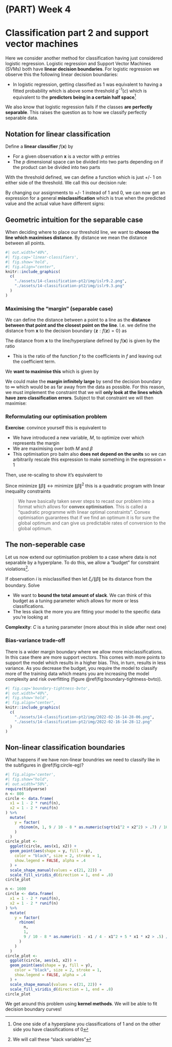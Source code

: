 # (PART) Week 4 {-}

# Classification part 2 and support vector machines

Here we consider another method for classification having just considered
logistic regression. Logistic regression and Support Vector Machines (SVMs)
both have **linear decision boundaries**. For logistic regression we observe
this the following linear decision boundaries:

\begin{align*}
  \hat y = 1 \iff \hat p > g^{-1}(c) \iff \mathbf x^T \beta > c
\end{align*}

- In logistic regression, getting classified as 1 was equivalent to having a
  fitted probability which is above some threshold $g^{-1}(c)$ which is
  equivalent to the **predictors being in a certain half space**^[One one side
  of a hyperplane you classifications of 1 and on the other side you have
  classifications of 0]

We also know that logistic regression fails if the classes **are perfectly
separable**. This raises the question as to how we classify perfectly separable
data.

## Notation for linear classification

Define a **linear classifier** $f(\mathbf{x})$ by

\begin{align*}
  f(\mathbf{x}) = \beta_{0} + \mathbf{x}^{T}\beta
\end{align*}

- For a given observation $\mathbf{x}$ is a vector with $p$ entries
- The $p$ dimensional space can be divided into two parts depending on if the
  product can be divided into two parts

With the threshold defined, we can define a function which is just +/- 1 on
either side of the threshold. We call this our decision rule:

\begin{align*}
  G(\mathbf{x}) = \text{sign}[f(\mathbf{x})]
\end{align*}

By changing our assignments to +/- 1 instead of 1 and 0, we can now get an
expression for a general **misclassification** which is true when the predicted
value and the actual value have different signs:

\begin{align*}
  \text{Misclassification} \leftrightarrow y\times G(\mathbf{x}) < 0
\end{align*}

## Geometric intuition for the separable case

When deciding where to place our threshold line, we want to **choose the line
which maximises distance**. By distance we mean the distance between all
points.

```r
#| out.width="40%",
#| fig.cap='linear-classifiers',
#| fig.show='hold',
#| fig.align="center",
knitr::include_graphics(
  c(
    "./assets/14-classification-pt2/img/islr9.2.png",
    "./assets/14-classification-pt2/img/islr9.3.png"
  )
)
```

### Maximising the "margin" (separable case)

We can define the distance between a point to a line as the **distance between
that point and the closest point on the line**. I.e. we define the distance
from $\mathbf{x}$ to the decision boundary $\{\mathbf{z}:f(\mathbf{z}) = 0\}$
as

\begin{align*}
  \min \|\mathbf{x} - \mathbf{z}\|\text{ s.t. }f(\mathbf{z}) = 0
\end{align*}

The distance from $\mathbf{x}$ to the line/hyperplane defined by
$f(\mathbf{x})$ is given by the ratio

\begin{align*}
  \dfrac{|f(\mathbf{x})|}{\|\beta \|}
\end{align*}

- This is the ratio of the function $f$ to the coefficients in $f$ and leaving
  out the coefficient term.

We **want to maximise this** which is given by

\begin{align*}
  \underset{1 \leq i \leq n}\min \dfrac{|f(\mathbf{x}_{i})|}{\|\beta \|}
\end{align*}

We could make the **margin infinitely large** by send the decision boundary to
$\infty$ which would be as far away from the data as possible. For this reason,
we must implement the constraint that we will **only look at the lines which
have zero classification errors**. Subject to that constraint we will then
maximise:

\begin{align*}
  &&\max\left[\underset{1 \leq i \leq n}\min
  \dfrac{|f(\mathbf{x}_{i})|}{\|\beta \|}\right]\\
  &\text{s.t.}:&\\
  &y_{i}f(\mathbf{x}_{i}) > 0\text{ for }1 \leq i \leq n
\end{align*}

### Reformulating our optimisation problem

**Exercise**: convince yourself this is equivalent to

\begin{align*}
  \max_{M, \beta} M\\
  \text{s.t. }  y_i f(\mathbf x_i) / \| \beta \| \geq M  \text{ for } 1 \leq i
  \leq n
\end{align*}

- We have introduced a new variable, $M$, to optimize over which represents the
  margin
- We are maximising over both $M$ and $\beta$
- This optimisation pro balm also **does not depend on the units** so we can
  arbitrarily rescale this expression to make something in the expression = 1

Then, use re-scaling to show it's equivalent to

\begin{align*}
  \text{minimize } \| \beta \|\\
  \text{s.t. }  y_i (\beta_0 + \mathbf x_i^T \beta) \geq 1  \text{ for } 1 \leq i
  \leq n
\end{align*}

Since $\text{minimize } \| \beta \| \leftrightarrow \text{minimize } \| \beta
\|^2$ this is a quadratic program with linear inequality constraints

> We have basically taken sever steps to recast our problem into a format which
> allows for **convex optimisation**. This is called a "quadratic programme
> with linear optimal constraints". Convex optimisation guarantees that if we
> find an optimum it is for sure the global optimum and can give us predictable
> rates of conversion to the global optimum.

## The non-seperable case

Let us now extend our optimisation problem to a case where data is not
separable by a hyperplane. To do this, we allow a "budget" for constraint
violations^[We will call these "slack variables"].

If observation $i$ is misclassified then let $\xi_i/\|\beta\|$ be its distance
from the boundary. Solve

\begin{align*}
  \text{minimize } \| \beta \|^2\\
  \text{s.t. for } 1 \leq i \leq n,\\
  y_i (\beta_0 + \mathbf x_i^T \beta) \geq 1 - \xi_i\\
  \text{ where }\xi_i \geq 0, \sum \xi_i \leq C
\end{align*}

- We want to **bound the total amount of slack**. We can think of this budget
  as a tuning parameter which allows for more or less classifications.
- The less slack the more you are fitting your model to the specific data
  you're looking at

**Complexity**: $C$ is a tuning parameter (more about this in slide after next
one)

### Bias-variance trade-off

There is a wider margin boundary where we allow more misclassifications. In
this case there are more support vectors. This comes with more points to
support the model which results in a higher bias. This, in turn, results in
less variance. As you decrease the budget, you require the model to classify
more of the training data which means you are increasing the model complexity
and risk overfitting (figure \@ref(fig:boundary-tightness-bvto)).

```r
#| fig.cap='boundary-tightness-bvto',
#| out.width="40%",
#| fig.show='hold',
#| fig.align="center",
knitr::include_graphics(
  c(
    "./assets/14-classification-pt2/img/2022-02-16-14-28-06.png",
    "./assets/14-classification-pt2/img/2022-02-16-14-28-12.png"
  )
)
```

## Non-linear classification boundaries

What happens if we have non-linear boundries we need to classify like in the
subfigures in \@ref(fig:circle-eg)?

```r
#| fig.align='center',
#| fig.show="hold",
#| out.width="50%",
require(tidyverse)
n <- 800
circle <- data.frame(
  x1 = 1 - 2 * runif(n),
  x2 = 1 - 2 * runif(n)
) %>%
  mutate(
    y = factor(
      rbinom(n, 1, 9 / 10 - 8 * as.numeric(sqrt(x1^2 + x2^2) > .7) / 10)
    )
  )
circle_plot <-
  ggplot(circle, aes(x1, x2)) +
  geom_point(aes(shape = y, fill = y),
    color = "black", size = 2, stroke = 1,
    show.legend = FALSE, alpha = .4
  ) +
  scale_shape_manual(values = c(21, 22)) +
  scale_fill_viridis_d(direction = 1, end = .8)
circle_plot

n <- 1600
circle <- data.frame(
  x1 = 1 - 2 * runif(n),
  x2 = 1 - 2 * runif(n)
) %>%
  mutate(
    y = factor(
      rbinom(
        n,
        1,
        9 / 10 - 8 * as.numeric(1 - x1 / 4 - x1^2 + 5 * x1 * x2 > .5) / 10
      )
    )
  )
circle_plot <-
  ggplot(circle, aes(x1, x2)) +
  geom_point(aes(shape = y, fill = y),
    color = "black", size = 2, stroke = 1,
    show.legend = FALSE, alpha = .4
  ) +
  scale_shape_manual(values = c(21, 22)) +
  scale_fill_viridis_d(direction = 1, end = .8)
circle_plot
```

We get around this problem using **kernel methods**. We will be able to fit
decision boundary curves!


